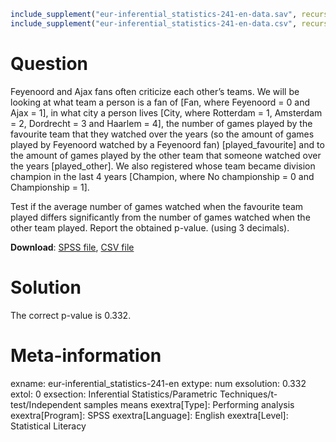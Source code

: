 ```r
include_supplement("eur-inferential_statistics-241-en-data.sav", recursive = TRUE)
include_supplement("eur-inferential_statistics-241-en-data.csv", recursive = TRUE)
```

Question
========
Feyenoord and Ajax fans often criticize each other's teams. We will be looking at what team a person is a fan of [Fan, where Feyenoord = 0 and Ajax = 1], in what city a person lives [City, where Rotterdam = 1, Amsterdam = 2, Dordrecht = 3 and Haarlem = 4], the number of games played by the favourite team that they watched over the years (so the amount of games played by Feyenoord watched by a Feyenoord fan) [played_favourite] and to the amount of games played by the other team that someone watched over the years [played_other]. We also registered whose team became division champion in the last 4 years [Champion, where No championship = 0 and Championship = 1].

Test if the average number of games watched when the favourite team played differs significantly from the number of games watched when the other team played. Report the obtained p-value. (using 3 decimals).

**Download**: [SPSS file](inferential_statistics-241-en-data.sav), [CSV file](inferential_statistics-241-en-data.csv)


Solution
========
The correct p-value is 0.332.


Meta-information
================
exname: eur-inferential_statistics-241-en
extype: num
exsolution: 0.332
extol: 0
exsection: Inferential Statistics/Parametric Techniques/t-test/Independent samples means
exextra[Type]: Performing analysis
exextra[Program]: SPSS
exextra[Language]: English
exextra[Level]: Statistical Literacy
